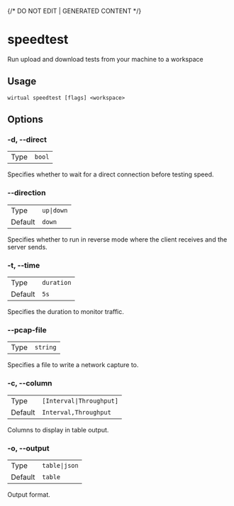 {/* DO NOT EDIT | GENERATED CONTENT */}

# speedtest

Run upload and download tests from your machine to a workspace

## Usage

```console
wirtual speedtest [flags] <workspace>
```

## Options

### -d, --direct

|      |                   |
| ---- | ----------------- |
| Type | <code>bool</code> |

Specifies whether to wait for a direct connection before testing speed.

### --direction

|         |                       |
| ------- | --------------------- |
| Type    | <code>up\|down</code> |
| Default | <code>down</code>     |

Specifies whether to run in reverse mode where the client receives and the server sends.

### -t, --time

|         |                       |
| ------- | --------------------- |
| Type    | <code>duration</code> |
| Default | <code>5s</code>       |

Specifies the duration to monitor traffic.

### --pcap-file

|      |                     |
| ---- | ------------------- |
| Type | <code>string</code> |

Specifies a file to write a network capture to.

### -c, --column

|         |                                     |
| ------- | ----------------------------------- |
| Type    | <code>[Interval\|Throughput]</code> |
| Default | <code>Interval,Throughput</code>    |

Columns to display in table output.

### -o, --output

|         |                          |
| ------- | ------------------------ |
| Type    | <code>table\|json</code> |
| Default | <code>table</code>       |

Output format.
